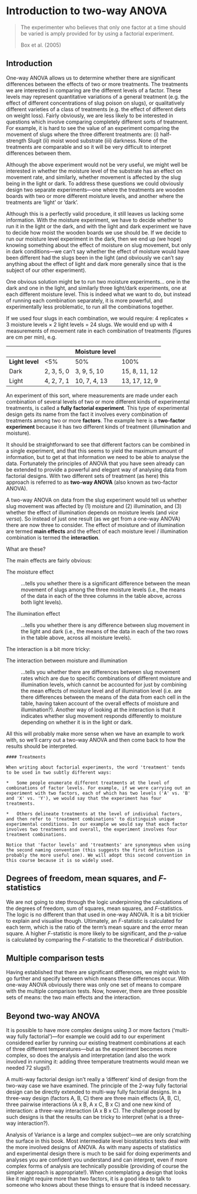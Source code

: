 # Introduction to two-way ANOVA

> The experimenter who believes that only one factor at a time should be varied
> is amply provided for by using a factorial experiment.
> 
> Box et al. (2005)

## Introduction {#introduction}

One-way ANOVA allows us to determine whether there are significant differences between the effects of two or more treatments. The treatments we are interested in comparing are the different levels of a factor. These levels may represent quantitative variations of a general treatment (e.g. the effect of different concentrations of slug poison on slugs), or qualitatively different varieties of a class of treatments (e.g. the effect of different diets on weight loss). Fairly obviously, we are less likely to be interested in questions which involve comparing completely different sorts of treatment. For example, it is hard to see the value of an experiment comparing the movement of slugs where the three different treatments are: (i) half-strength Slugit (ii) moist wood substrate (iii) darkness. None of the treatments are comparable and so it will be very difficult to interpret differences between them.

Although the above experiment would not be very useful, we might well be interested in whether the moisture level of the substrate has an effect on movement rate, and similarly, whether movement is affected by the slug being in the light or dark. To address these questions we could obviously design two separate experiments---one where the treatments are wooden boards with two or more different moisture levels, and another where the treatments are ‘light’ or ‘dark’.

Although this is a perfectly valid procedure, it still leaves us lacking some information. With the moisture experiment, we have to decide whether to run it in the light or the dark, and with the light and dark experiment we have to decide how moist the wooden boards we use should be. If we decide to run our moisture level experiment in the dark, then we end up (we hope) knowing something about the effect of moisture on slug movement, but only in dark conditions---we can’t say whether the effect of moisture would have been different had the slugs been in the light (and obviously we can’t say anything about the effect of light and dark more generally since that is the subject of our other experiment).

One obvious solution might be to run two moisture experiments... one in the dark and one in the light, and similarly three light/dark experiments, one at each different moisture level. This is indeed what we want to do, but instead of running each combination separately, it is more powerful, and experimentally less problematic, to run all the combinations together.

If we used four slugs in each combination, we would require: 4 replicates $\times$ 3 moisture levels $\times$ 2 light levels $=$ 24 slugs. We would end up with 4 measurements of movement rate in each combination of treatments (figures are cm per min), e.g.

|                 |            |  Moisture level |               |
|:----------------|:-----------|:----------------|:--------------|
| **Light level** |    <5%     |      50%        |     100%      |
| Dark            | 2, 3, 5, 0 |  3, 9, 5, 10    | 15, 8, 11, 12 |
| Light           | 4, 2, 7, 1 | 10, 7, 4, 13    | 13, 17, 12, 9 |

An experiment of this sort, where measurements are made under each combination of several levels of two or more different kinds of experimental treatments, is called a **fully factorial experiment**. This type of experimental design gets its name from the fact it involves every combination of treatments among two or more **factors**. The example here is a **two-factor experiment** because it has two different kinds of treatment (illumination and moisture).

It should be straightforward to see that different factors can be combined in a single experiment, and that this seems to yield the maximum amount of information, but to get at that information we need to be able to analyse the data. Fortunately the principles of ANOVA that you have seen already can be extended to provide a powerful and elegant way of analysing data from factorial designs. With two different sets of treatment (as here) this approach is referred to as **two-way ANOVA** (also known as two-factor ANOVA).

A two-way ANOVA on data from the slug experiment would tell us whether slug movement was affected by (1) moisture and (2) illumination, and (3) whether the effect of illumination depends on moisture levels (and *vice versa*). So instead of just one result (as we get from a one-way ANOVA) there are now three to consider. The effect of moisture and of illumination are termed **main effects** and the effect of each moisture level / illumination combination is termed the **interaction**.

What are these?

The main effects are fairly obvious:

The moisture effect

:   ...tells you whether there is a significant difference between the mean movement of slugs among the three moisture levels (i.e., the means of the data in each of the three columns in the table above, across both light levels).

The illumination effect

:   ...tells you whether there is any difference between slug movement in the light and dark (i.e., the means of the data in each of the two rows in the table above, across all moisture levels).

The interaction is a bit more tricky:

The interaction between moisture and illumination

:   ...tells you whether there are differences between slug movement rates which are due to specific combinations of different moisture and illumination levels, which cannot be accounted for just by combining the mean effects of moisture level and of illumination level (i.e. are there differences between the means of the data from each cell in the table, having taken account of the overall effects of moisture and illumination?). Another way of looking at the interaction is that it indicates whether slug movement responds differently to moisture depending on whether it is in the light or dark.

All this will probably make more sense when we have an example to work with, so we’ll carry out a two-way ANOVA and then come back to how the results should be interpreted.

```block
#### Treatments

When writing about factorial experiments, the word 'treatment' tends to be used in two subtly different ways:

*   Some people enumerate different treatments at the level of combinations of factor levels. For example, if we were carrying out an experiment with two factors, each of which has two levels ('A' vs. 'B' and 'X' vs. 'Y'), we would say that the experiment has four treatments.

*   Others delineate treatments at the level of individual factors, and then refer to 'treatment combinations' to distinguish unique experimental conditions. In our example we would say that each factor involves two treatments and overall, the experiment involves four treatment combinations.

Notice that 'factor levels' and 'treatments' are synonymous when using the second naming convention (this suggests the first definition is probably the more useful one). We will adopt this second convention in this course because it is so widely used.
```

## Degrees of freedom, mean squares, and *F*-statistics

We are not going to step through the logic underpinning the calculations of the degrees of freedom, sum of squares, mean squares, and *F*-statistics. The logic is no different than that used in one-way ANOVA. It is a bit trickier to explain and visualise though. Ultimately, an *F*-statistic is calculated for each term, which is the ratio of the term's mean square and the error mean square. A higher *F*-statistic is more likely to be significant, and the *p*-value is calculated by comparing the *F*-statistic to the theoretical *F* distribution.

## Multiple comparison tests

Having established that there are significant differences, we might wish to go further and specify between which means these differences occur. With one-way ANOVA obviously there was only one set of means to compare with the multiple comparison tests. Now, however, there are three possible sets of means: the two main effects and the interaction.

## Beyond two-way ANOVA

It is possible to have more complex designs using 3 or more factors ('multi-way fully factorial')---for example we could add to our experiment considered earlier by running our existing treatment combinations at each of three different temperatures---but as the experiment becomes more complex, so does the analysis and interpretation (and also the work involved in running it: adding three temperature treatments would mean we needed 72 slugs!).

A multi-way factorial design isn't really a 'different' kind of design from the two-way case we have examined. The principle of the 2-way fully factorial design can be directly extended to multi-way fully factorial designs. In a three-way design (factors A, B, C) there are three main effects (A, B, C), three pairwise interactions (A x B, A x C, B x C) and one new kind of interaction: a three-way interaction (A x B x C). The challenge posed by such designs is that the results can be tricky to interpret (what is a three-way interaction?). 

Analysis of Variance is a large and complex subject---we are only scratching the surface in this book. Most intermediate level biostatistics texts deal with the more involved designs of ANOVA. As with many aspects of statistics and experimental design there is much to be said for doing experiments and analyses you are confident you understand and can interpret, even if more complex forms of analysis are technically possible (providing of course the simpler approach is appropriate!). When contemplating a design that looks like it might require more than two factors, it is a good idea to talk to someone who knows about these things to ensure that is indeed necessary.


